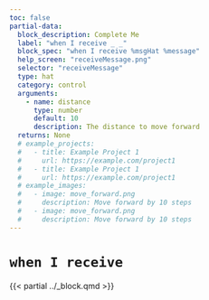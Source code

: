 ```yaml
---
toc: false
partial-data:
  block_description: Complete Me
  label: "when I receive _ _"
  block_spec: "when I receive %msgHat %message"
  help_screen: "receiveMessage.png"
  selector: "receiveMessage"
  type: hat
  category: control
  arguments:
    - name: distance
      type: number
      default: 10
      description: The distance to move forward
  returns: None
  # example_projects:
  #   - title: Example Project 1
  #     url: https://example.com/project1
  #   - title: Example Project 1
  #     url: https://example.com/project1
  # example_images:
  #   - image: move_forward.png
  #     description: Move forward by 10 steps
  #   - image: move_forward.png
  #     description: Move forward by 10 steps
---
```


# `when I receive` { .unnumbered }

{{< partial ../_block.qmd >}}
